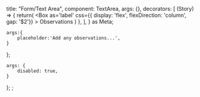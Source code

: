 
  title: "Form/Text Area",
  component: TextArea,
  args: {},
  decorators: [
    (Story) => {
        return(
            <Box 
            as='label'
            css={{ display: 'flex', flexDirection: 'column', gap: '$2'}}
            >
                <Text size='sm'>Observations</Text>
            </Box>
        )
    },
  ],
} as Meta<TextProps>;

    args:{
        placeholder:'Add any observations...',
    }
};

    args: {
        disabled: true,
    }
};
;
